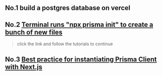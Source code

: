 
<Meta title="2-DB-setup" />

## No.1 build a postgres database on vercel

## No.2 [Terminal runs "npx prisma init" to create a bunch of new files](https://www.prisma.io/docs/getting-started/setup-prisma/start-from-scratch/relational-databases-typescript-postgresql)
>click the link and follow the tutorials to continue

## No.3 [Best practice for instantiating Prisma Client with Next.js](https://www.prisma.io/docs/orm/more/help-and-troubleshooting/help-articles/nextjs-prisma-client-dev-practices)